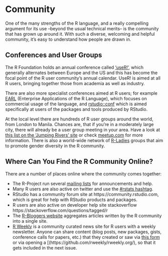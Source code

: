 # Community

One of the many strengths of the R language, and a really compelling argument for its use --beyond the usual technical merits-- is the community that has grown up around it. With such a diverse, welcoming and helpful community, it’s easy to understand how people are drawn in.

## Conferences and User Groups

The R Foundation holds an annual conference called [‘useR!’](https://www.r-project.org/conferences.html), which generally alternates between Europe and the US and this has become the focal point of the R user community’s annual calendar. UseR! is aimed at all R users, bringing together those from academia as well as industry.

There are also more specialist conferences aimed at R users; for example [EARL](https://earlconf.com) (Enterprise Applications of the R Language), which focuses on commercial usage of the language, and [rstudio::conf](https://rstudio.com/conf) which is aimed specifically at users of the packages and tools produced by RStudio.

At the local level there are hundreds of R user groups around the world, from London to Manila. Chances are, that if you’re in a moderately large city, there will already be a user group meeting in your area. Have a look at [this list on the 'Jumping Rivers' site](https://jumpingrivers.github.io/meetingsR/r-user-groups.html) or check [meetup.com](https://meetup.com) for more information. There is also a world-wide network of [R-Ladies](http://rladies.org/) groups that aim to promote gender diversity in the R community.

## Where Can You Find the R Community Online?

There are a number of places online where the community comes together: 

* The R-Project run several [mailing lists](https://www.r-project.org/mail.html) for announcements and help. 
* Many R users are also active on twitter and use the [#rstats hashtag](https://twitter.com/hashtag/rstats). 
* RStudio has a community forum site at https://community.rstudio.com, which is great for help with RStudio products and packages. 
* R users are also active on developer help site stackoverflow https://stackoverflow.com/questions/tagged/r
* The [R-Bloggers website](https://www.r-bloggers.com/) aggregates articles written by the R community into a single site.
* [R Weekly](https://rweekly.org/) is a community curated news site for R users with a weekly newsletter. Anyone can share content (blog posts, new packages, gists, conference calls for papers, etc.) that they created or saw via [this form](https://rweekly.org/submit) or via opening a [(https://github.com/rweekly/rweekly.org/), so that it gets included in the next issue.
